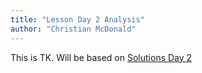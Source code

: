 ```yaml
---
title: "Lesson Day 2 Analysis"
author: "Christian McDonald"
---
```


This is TK. Will be based on [Solutions Day 2](solution-day2-analysis.qmd)
